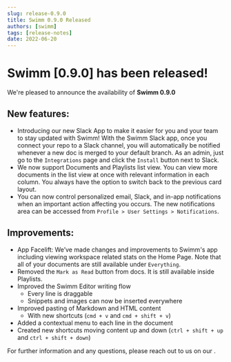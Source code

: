 ```yaml
---
slug: release-0.9.0
title: Swimm 0.9.0 Released
authors: [swimm] 
tags: [release-notes]
date: 2022-06-20
---
```



# Swimm [0.9.0] has been released!

We're pleased to announce the availability of **Swimm 0.9.0**<SwimmMoji text="release"/>



## New features:
- Introducing our new Slack App to make it easier for you and your team to stay updated with Swimm! With the Swimm Slack app, once you connect your repo to a Slack channel, you will automatically be notified whenever a new doc is merged to your default branch. As an admin, just go to the `Integrations` page and click the `Install` button next to Slack.
- We now support Documents and Playlists list view. You can view more documents in the list view at once with relevant information in each column. You always have the option to switch back to the previous card layout.
- You can now control personalized email, Slack, and in-app notifications when an important action affecting you occurs. The new notifications area can be accessed from `Profile > User Settings > Notifications`.

## Improvements:
- App Facelift: We’ve made changes and improvements to Swimm's app including viewing workspace related stats on the Home Page. Note that all of your documents are still available under `Everything`.
- Removed the `Mark as Read` button from docs. It is still available inside Playlists.
- Improved the Swimm Editor writing flow
  - Every line is draggable
  - Snippets and images can now be inserted everywhere
- Improved pasting of Markdown and HTML content
  - With new shortcuts (`cmd + v` and `cmd + shift + v`)
- Added a contextual menu to each line in the document
- Created new shortcuts moving content up and down (`ctrl + shift + up` and `ctrl + shift + down`)


For further information and any questions, please reach out to us on our <SwimmLink target="slack" />.

<SwimmReleaseTweet version="0.9.0" />
